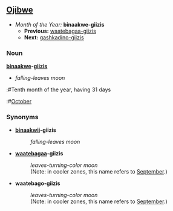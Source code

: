 ==[[Ojibwe]]==
*''Month of the Year:'' '''binaakwe-giizis'''
**'''Previous:''' [[waatebagaa-giizis]]
**'''Next:''' [[gashkadino-giizis]]

===Noun===
'''[[binaakwii|binaakwe]]-[[giizis]]'''
*''falling-leaves moon''
:#Tenth month of the year, having 31 days
:#[[October]]

===Synonyms===
*'''[[binaakwii]]-giizis'''
*:''falling-leaves moon''

*'''[[waatebagaa]]-giizis'''
*:''leaves-turning-color moon''
*:(Note: in cooler zones, this name refers to [[September]].)

*'''waatebago-giizis'''
*:''leaves-turning-color moon''
*:(Note: in cooler zones, this name refers to [[September]].)